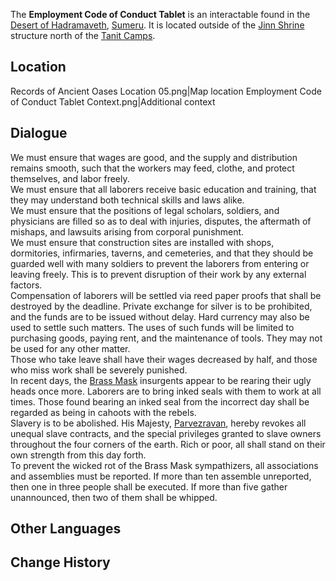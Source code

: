 {{Terminology Infobox
|type         = Notable Interactables
|region       = Sumeru
|area         = Desert of Hadramaveth
}}
The '''Employment Code of Conduct Tablet''' is an interactable found in the [[Desert of Hadramaveth]], [[Sumeru]]. It is located outside of the [[Jinn Shrine]] structure north of the [[Tanit Camps]].

==Location==
<gallery>
Records of Ancient Oases Location 05.png|Map location
Employment Code of Conduct Tablet Context.png|Additional context
</gallery>

==Dialogue==
We must ensure that wages are good, and the supply and distribution remains smooth, such that the workers may feed, clothe, and protect themselves, and labor freely.<br>
We must ensure that all laborers receive basic education and training, that they may understand both technical skills and laws alike.<br>
We must ensure that the positions of legal scholars, soldiers, and physicians are filled so as to deal with injuries, disputes, the aftermath of mishaps, and lawsuits arising from corporal punishment.<br>
We must ensure that construction sites are installed with shops, dormitories, infirmaries, taverns, and cemeteries, and that they should be guarded well with many soldiers to prevent the laborers from entering or leaving freely. This is to prevent disruption of their work by any external factors.<br>
Compensation of laborers will be settled via reed paper proofs that shall be destroyed by the deadline. Private exchange for silver is to be prohibited, and the funds are to be issued without delay. Hard currency may also be used to settle such matters. The uses of such funds will be limited to purchasing goods, paying rent, and the maintenance of tools. They may not be used for any other matter.<br>
Those who take leave shall have their wages decreased by half, and those who miss work shall be severely punished.<br>
In recent days, the [[Shiruyeh|Brass Mask]] insurgents appear to be rearing their ugly heads once more. Laborers are to bring inked seals with them to work at all times. Those found bearing an inked seal from the incorrect day shall be regarded as being in cahoots with the rebels.<br>
Slavery is to be abolished. His Majesty, [[Parvezravan]], hereby revokes all unequal slave contracts, and the special privileges granted to slave owners throughout the four corners of the earth. Rich or poor, all shall stand on their own strength from this day forth.<br>
To prevent the wicked rot of the Brass Mask sympathizers, all associations and assemblies must be reported. If more than ten assemble unreported, then one in three people shall be executed. If more than five gather unannounced, then two of them shall be whipped.

==Other Languages==
{{Other Languages
|en        = Employment Code of Conduct Tablet
|zhs       = 雇佣守则石板
|zhs_rm    = Gùyōng Shǒuzé Shíbǎn
|zht       = 雇傭守則石板
|zht_rm    = Gùyōng Shǒuzé Shíbǎn
|zh_tl     = 
|ja        = 雇用規則の石板
|ja_rm     = Koyou Kisoku no Sekiban
|ja_tl     = 
|ko        = 고용 수칙 석판
|ko_tl     = Employment Rule Slate
|es        = Placa de reglamento de contratación
|es_tl     = Employment Regulation Plaque
|fr        = Tablette de conduite des employeurs
|fr_tl     = Employers' Conduct Tablet
|ru        = Плита с кодексом найма
|ru_tl     = Tablet with Employment Code
|th        = ระเบียบการว่าจ้าง
|th_rm     = 
|th_tl     = 
|vi        = Phiến Đá Điều Lệ Thuê Mướn
|vi_tl     = 
|de        = Steinplatte mit Anstellungsbedingungen
|de_tl     = Stone Slab With Employment Conditions
|id        = Tablet Batu Peraturan Karyawan
|id_tl     = Employee Rule Stone Tablet
|pt        = Tabuleta com Regulamentos para Contratação
|pt_tl     = 
|tr        = Çalışan Davranış Kuralları Tableti
|tr_tl     = 
|it        = Tavoletta di condotta del codice del lavoro
|it_tl     = 
}}

==Change History==
{{Change History|3.4}}